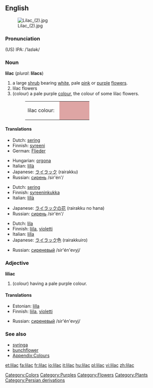 {{wikipedia}}
==English==
[[Image:Lilac (2).jpg|thumb]]

===Pronunciation===
(US) IPA: /ˈlaɪlək/

===Noun===
'''lilac''' (''plural'': '''lilacs''')

# a large [[shrub]] bearing [[white]], pale [[pink]] or [[purple]] [[flower]]s.
# lilac flowers
# (colour) a pale purple [[color|colour]], the colour of some lilac flowers.
#:<table><tr><td>lilac colour: &nbsp;</td><td bgcolor="#DEA5A4" width="80">&nbsp; </td></tr></table>

====Translations====
{{trans-top|shrub}}
*Dutch: [[sering]]
*Finnish: [[syreeni]]
*German: [[Flieder]] {{m}}
{{trans-mid}}
*Hungarian: [[orgona]]
*Italian: [[lillà]] {{m}}
*Japanese: [[ライラック]] (rairakku)
*Russian: [[сирень]] /sir'én'/ {{f}}
{{trans-bottom}}

{{trans-top|flower}}
*Dutch: [[sering]]
*Finnish: [[syreeninkukka]]
*Italian: [[lillà]] {{m}}
{{trans-mid}}
*Japanese: [[ライラック]]の[[花]] (rairakku no hana)
*Russian: [[сирень]] /sir'én'/ {{f}}
{{trans-bottom}}

{{trans-top|colour}}
*Dutch: [[lila]]
*Finnish: [[liila]], [[violetti]]
*Italian: [[lilla]] {{n}}
*Japanese: [[ライラック]]色 (rairakkuiro)
{{trans-mid}}
*Russian: [[сиреневый]] /sir'én'evyj/
{{trans-bottom}}

===Adjective===
'''liliac'''

# (colour) having a pale purple colour.

====Translations====
{{trans-top|colour}}
*Estonian: [[lilla]]
*Finnish: [[liila]], [[violetti]]
{{trans-mid}}
*Russian: [[сиреневый]] /sir'én'evyj/
{{trans-bottom}}

===See also===
*[[syringa]]
*[[bunchflower]]
*[[Wiktionary_Appendix:Colours|Appendix:Colours]]

[[Category:Colors]]
[[Category:Purples]]
[[Category:Flowers]]
[[Category:Plants]]
[[Category:Persian derivations]]

[[et:lilac]]
[[fa:lilac]]
[[fr:lilac]]
[[io:lilac]]
[[it:lilac]]
[[hu:lilac]]
[[pl:lilac]]
[[vi:lilac]]
[[zh:lilac]]
